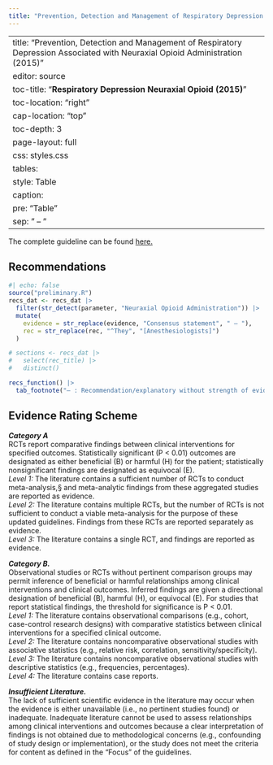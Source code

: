 ```yaml
---
title: "Prevention, Detection and Management of Respiratory Depression Associated with Neuraxial Opioid Administration"
---
```


---
title: "Prevention, Detection and Management of Respiratory Depression Associated with Neuraxial Opioid Administration (2015)"
editor: source
toc-title: "**Respiratory Depression Neuraxial Opioid (2015)**"
toc-location: "right"
cap-location: "top"
toc-depth: 3
page-layout: full
css: styles.css
tables:
      style: Table
      caption:
        pre: "Table "
        sep: " -- "
---

The complete guideline can be found [here.](https://pubs.asahq.org/anesthesiology/article/124/3/535/14252/Practice-Guidelines-for-the-Prevention-Detection)

## Recommendations

```r
#| echo: false
source("preliminary.R")
recs_dat <- recs_dat |>  
  filter(str_detect(parameter, "Neuraxial Opioid Administration")) |> 
  mutate(
    evidence = str_replace(evidence, "Consensus statement", " — "),
    rec = str_replace(rec, "^They", "[Anesthesiologists]")
  )

# sections <- recs_dat |>
#   select(rec_title) |> 
#   distinct()

recs_function() |> 
  tab_footnote("— : Recommendation/explanatory without strength of evidence rating.")

```

## Evidence Rating Scheme

***Category A***<br/>
RCTs report comparative findings between clinical interventions for specified outcomes. Statistically significant (P < 0.01) outcomes are designated as either beneficial (B) or harmful (H) for the patient; statistically nonsignificant findings are designated as equivocal (E).<br/>
*Level 1:* The literature contains a sufficient number of RCTs to conduct meta-analysis,§ and meta-analytic findings from these aggregated studies are reported as evidence.<br/>
*Level 2:* The literature contains multiple RCTs, but the number of RCTs is not sufficient to conduct a viable meta-analysis for the purpose of these updated guidelines. Findings from these RCTs are reported separately as evidence.<br/>
*Level 3:* The literature contains a single RCT, and findings are reported as evidence.

***Category B.***<br/>
Observational studies or RCTs without pertinent comparison groups may permit inference of beneficial or harmful relationships among clinical interventions and clinical outcomes. Inferred findings are given a directional designation of beneficial (B), harmful (H), or equivocal (E). For studies that report statistical findings, the threshold for significance is P < 0.01.<br/>
*Level 1:* The literature contains observational comparisons (e.g., cohort, case-control research designs) with comparative statistics between clinical interventions for a specified clinical outcome.<br/>
*Level 2:* The literature contains noncomparative observational studies with associative statistics (e.g., relative risk, correlation, sensitivity/specificity).<br/>
*Level 3:* The literature contains noncomparative observational studies with descriptive statistics (e.g., frequencies, percentages).<br/>
*Level 4:* The literature contains case reports.

***Insufficient Literature.***<br/>
The lack of sufficient scientific evidence in the literature may occur when the evidence is either unavailable (i.e., no pertinent studies found) or inadequate. Inadequate literature cannot be used to assess relationships among clinical interventions and outcomes because a clear interpretation of findings is not obtained due to methodological concerns (e.g., confounding of study design or implementation), or the study does not meet the criteria for content as defined in the “Focus” of the guidelines.

